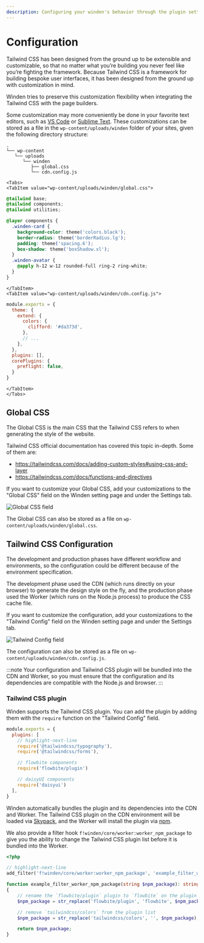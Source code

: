 ```yaml
---
description: Configuring your winden's behavior through the plugin setting page.
---
```


# Configuration

Tailwind CSS has been designed from the ground up to be extensible and customizable, so that no matter what you’re building you never feel like you’re fighting the framework. Because Tailwind CSS is a framework for building bespoke user interfaces, it has been designed from the ground up with customization in mind.

Winden tries to preserve this customization flexibility when integrating the Tailwind CSS with the page builders.

Some customization may more conveniently be done in your favorite text editors, such as [VS Code](https://code.visualstudio.com) or [Sublime Text](https://www.sublimetext.com). These customizations can be stored as a file in the `wp-content/uploads/winden` folder of your sites, given the following directory structure:

```
.
└── wp-content
   └── uploads
      └── winden
         ├── global.css
         └── cdn.config.js
```


```mdx-code-block
<Tabs>
<TabItem value="wp-content/uploads/winden/global.css">
```

```css
@tailwind base;
@tailwind components;
@tailwind utilities;

@layer components {
  .winden-card {
    background-color: theme('colors.black');
    border-radius: theme('borderRadius.lg');
    padding: theme('spacing.6');
    box-shadow: theme('boxShadow.xl');
  }
  .winden-avatar {
    @apply h-12 w-12 rounded-full ring-2 ring-white;
  }
}
```

```mdx-code-block
</TabItem>
<TabItem value="wp-content/uploads/winden/cdn.config.js">
```

```js
module.exports = {
  theme: {
    extend: {
      colors: {
        clifford: '#da373d',
      },
      // ...
    },
  },
  plugins: [],
  corePlugins: {
    preflight: false,
  }
}
```

```mdx-code-block
</TabItem>
</Tabs>
```

## Global CSS

The Global CSS is the main CSS that the Tailwind CSS refers to when generating the style of the website.

Tailwind CSS official documentation has covered this topic in-depth. Some of them are:
- https://tailwindcss.com/docs/adding-custom-styles#using-css-and-layer
- https://tailwindcss.com/docs/functions-and-directives

If you want to customize your Global CSS, add your customizations to the "Global CSS" field on the Winden setting page and under the Settings tab.

![Global CSS field](/img/global-css.png)

The Global CSS can also be stored as a file on `wp-content/uploads/winden/global.css`.

## Tailwind CSS Configuration

The development and production phases have different workflow and environments, so the configuration could be different because of the environment specification.

The development phase used the CDN (which runs directly on your browser) to generate the design style on the fly, and the production phase used the Worker (which runs on the Node.js process) to produce the CSS cache file.

If you want to customize the configuration, add your customizations to the "Tailwind Config" field on the Winden setting page and under the Settings tab.

![Tailwind Config field](/img/tailwind-config.png)

The configuration can also be stored as a file on `wp-content/uploads/winden/cdn.config.js`.

:::note
Your configuration and Tailwind CSS plugin will be bundled into the CDN and Worker, so you must ensure that the configuration and its dependencies are compatible with the Node.js and browser.
:::

### Tailwind CSS plugin

Winden supports the Tailwind CSS plugin. You can add the plugin by adding them with the `require` function on the "Tailwind Config" field.

```js title="wp-content/uploads/winden/cdn.config.js"
module.exports = {
  plugins: [
    // highlight-next-line
    require('@tailwindcss/typography'),
    require('@tailwindcss/forms'),

    // flowbite components
    require('flowbite/plugin')

    // daisyUI components
    require('daisyui')
  ],
}
```

Winden automatically bundles the plugin and its dependencies into the CDN and Worker. The Tailwind CSS plugin on the CDN environment will be loaded via [Skypack](https://www.skypack.dev), and the Worker will install the plugin via [npm](https://www.npmjs.com). 

We also provide a filter hook `f!winden/core/worker:worker_npm_package` to give you the ability to change the Tailwind CSS plugin list before it is bundled into the Worker.

```php
<?php

// highlight-next-line
add_filter('f!winden/core/worker:worker_npm_package', 'example_filter_worker_npm_package', 10);

function example_filter_worker_npm_package(string $npm_package): string 
{
    // rename the `flowbite/plugin` plugin to `flowbite` on the plugin list
    $npm_package = str_replace('flowbite/plugin', 'flowbite', $npm_package);

    // remove `tailwindcss/colors` from the plugin list 
    $npm_package = str_replace('tailwindcss/colors', '', $npm_package);

    return $npm_package;
}
```

